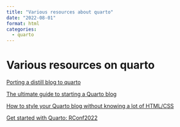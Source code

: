 ```yaml
---
title: "Various resources about quarto"
date: "2022-08-01"
format: html
categories:
  - quarto
---
```


# Various resources on quarto

[Porting a distill blog to quarto](https://blog.djnavarro.net/posts/2022-04-20_porting-to-quarto/)

[The ultimate guide to starting a Quarto blog](https://albert-rapp.de/posts/13_quarto_blog_writing_guide/13_quarto_blog_writing_guide.html)

[How to style your Quarto blog without knowing a lot of HTML/CSS](https://www.youtube.com/watch?v=ErRX8plZpQE)

[Get started with Quarto: RConf2022](https://github.com/rstudio-conf-2022/get-started-quarto)